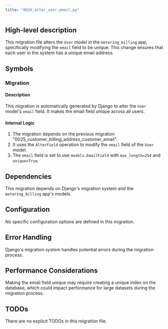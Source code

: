```yaml
---
title: "0026_alter_user_email.py"
---
```


## High-level description
This migration file alters the `User` model in the `metering_billing` app, specifically modifying the `email` field to be unique. This change ensures that each user in the system has a unique email address.

## Symbols

### Migration

#### Description
This migration is automatically generated by Django to alter the `User` model's `email` field. It makes the email field unique across all users.

#### Internal Logic
1. The migration depends on the previous migration "0025_customer_billing_address_customer_email".
2. It uses the `AlterField` operation to modify the `email` field of the `User` model.
3. The `email` field is set to use `models.EmailField` with `max_length=254` and `unique=True`.

## Dependencies
This migration depends on Django's migration system and the `metering_billing` app's models.

## Configuration
No specific configuration options are defined in this migration.

## Error Handling
Django's migration system handles potential errors during the migration process.

## Performance Considerations
Making the email field unique may require creating a unique index on the database, which could impact performance for large datasets during the migration process.

## TODOs
There are no explicit TODOs in this migration file.